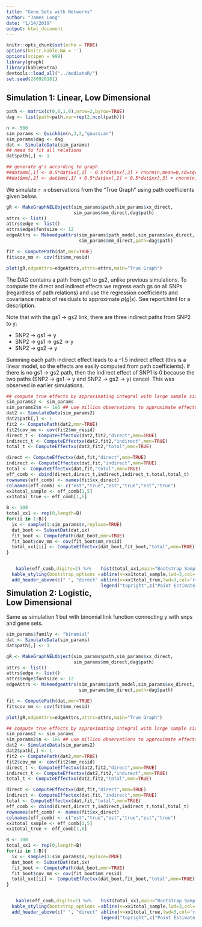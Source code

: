 ```yaml
---
title: "Gene Sets with Networks"
author: "James Long"
date: "1/14/2019"
output: html_document
---
```


<style>
.column-left{
  float: left;
  width: 50%;
  text-align: center;
}
.column-right{
  float: right;
  width: 50%;
  text-align: center;
}
</style>

```r
knitr::opts_chunk$set(echo = TRUE)
options(knitr.kable.NA = '')
options(scipen = 999)
library(graph)
library(kableExtra)
devtools::load_all("../mediateR/")
set.seed(280920181)
```
\newcommand{\Var}{\text{Var}}
\newcommand{\E}{\mathbb{E}}
\newcommand{\argmin}[1]{\underset{#1}{\operatorname{argmin}}\text{ }}
\newcommand{\argmax}[1]{\underset{#1}{\operatorname{argmax}}}
\newcommand{\ind}[1]{\mathbf{1}_{#1}}
\newcommand{\todo}[1]{\color{red}{\text{TODO: #1}}}

## Simulation 1: Linear, Low Dimensional


```r
path <- matrix(c(0,0,1,0),nrow=2,byrow=TRUE)
dag <- list(path=path,var=rep(2,ncol(path)))
```



```r
n <- 500
sim_params <- QuickSim(n,3,2,"gaussian")
sim_params$dag <- dag
dat <- SimulateData(sim_params)
## need to fit all relations
dat$path[,] <- 1

## generate g's according to graph
##dat$mm[,1] <- 0.5*dat$xx[,1] - 0.5*dat$xx[,2] + rnorm(n,mean=0,sd=sqrt(2))
##dat$mm[,2] <- dat$mm[,1] + 0.5*dat$xx[,2] + 0.5*dat$xx[,3] + rnorm(n,mean=0,sd=sqrt(2))
```

We simulate `r n` observations from the "True Graph" using path coefficients given below.

```r
gR <- MakeGraphNELObject(sim_params$path,sim_params$xx_direct,
                         sim_params$mm_direct,dag$path)
attrs <- list()
attrs$edge <- list()
attrs$edge$fontsize <- 12
edgeAttrs <- MakeedgeAttrs(sim_params$path_model,sim_params$xx_direct,
                           sim_params$mm_direct,path=dag$path)
```


```r
fit <- ComputePath(dat,mmr=TRUE)
fit$cov_mm <- cov(fit$mm_resid)
```


```r
plot(gR,edgeAttrs=edgeAttrs,attrs=attrs,main="True Graph")
```


The DAG contains a path from gs1 to gs2, unlike previous simulations. To compute the direct and indirect effects we regress each gs on all SNPs (regardless of path relations) and use the regression coefficients and covariance matrix of residuals to approximate $p(g|s)$. See report.html for a description.

Note that with the gs1 -> gs2 link, there are three indirect paths from SNP2 to y:

* SNP2 -> gs1 -> y
* SNP2 -> gs1 -> gs2 -> y
* SNP2 -> gs2 -> y

Summing each path indirect effect leads to a -1.5 indirect effect (this is a linear model, so the effects are easily computed from path coefficients). If there is no gs1 -> gs2 path, then the indirect effect of SNP1 is 0 because the two paths (SNP2 -> gs1 -> y and SNP2 -> gs2 -> y) cancel. This was observed in earlier simulations.





```r
## compute true effects by approximating integral with large sample size
sim_params2 <- sim_params
sim_params2$n <- 1e6 ## use million observations to approximate effects
dat2 <- SimulateData(sim_params2)
dat2$path[,] <- 1
fit2 <- ComputePath(dat2,mmr=TRUE)
fit2$cov_mm <- cov(fit2$mm_resid)
direct_t <- ComputeEffectxx(dat2,fit2,"direct",mmn=TRUE)
indirect_t <- ComputeEffectxx(dat2,fit2,"indirect",mmn=TRUE)
total_t <- ComputeEffectxx(dat2,fit2,"total",mmn=TRUE)

direct <- ComputeEffectxx(dat,fit,"direct",mmn=TRUE)
indirect <- ComputeEffectxx(dat,fit,"indirect",mmn=TRUE)
total <- ComputeEffectxx(dat,fit,"total",mmn=TRUE)
eff_comb <- cbind(direct,direct_t,indirect,indirect_t,total,total_t)
rownames(eff_comb) <- names(fit$xx_direct)
colnames(eff_comb) <- c("est","true","est","true","est","true")
xx1total_sample <- eff_comb[1,5]
xx1total_true <- eff_comb[1,6]
```

```r
B <- 100
total_xx1 <- rep(0,length=B)
for(ii in 1:B){
  ix <- sample(1:sim_params$n,replace=TRUE)
  dat_boot <- SubsetDat(dat,ix)
  fit_boot <- ComputePath(dat_boot,mmr=TRUE)
  fit_boot$cov_mm <- cov(fit_boot$mm_resid)
  total_xx1[ii] <- ComputeEffectxx(dat_boot,fit_boot,"total",mmn=TRUE)[1]
}
```


<div class = "row">
<div class="column-left">
```r
kable(eff_comb,digits=2) %>%
  kable_styling(bootstrap_options = "striped", full_width = F) %>%
  add_header_above(c(" ", "direct" = 2, "indirect" = 2, "total" = 2))
```
</div>
<div class="column-right">
```r
hist(total_xx1,main="Bootstrap Samples SNP1 Total Effect",xlab="Estimate")
abline(v=xx1total_sample,lwd=3,col='blue')
abline(v=xx1total_true,lwd=3,col='red')
legend("topright",c("Point Estimate","True"),col=c("blue","red"),lwd=2)
```
</div>
</div>




## Simulation 2: Logistic, Low Dimensional

Same as simulation 1 but with binomial link function connecting y with snps and gene sets.


```r
sim_params$family <- "binomial"
dat <- SimulateData(sim_params)
dat$path[,] <- 1
```

```r
gR <- MakeGraphNELObject(sim_params$path,sim_params$xx_direct,
                         sim_params$mm_direct,dag$path)
attrs <- list()
attrs$edge <- list()
attrs$edge$fontsize <- 12
edgeAttrs <- MakeedgeAttrs(sim_params$path_model,sim_params$xx_direct,
                           sim_params$mm_direct,path=dag$path)
```

```r
fit <- ComputePath(dat,mmr=TRUE)
fit$cov_mm <- cov(fit$mm_resid)
```

```r
plot(gR,edgeAttrs=edgeAttrs,attrs=attrs,main="True Graph")
```

```r
## compute true effects by approximating integral with large sample size
sim_params2 <- sim_params
sim_params2$n <- 1e6 ## use million observations to approximate effects
dat2 <- SimulateData(sim_params2)
dat2$path[,] <- 1
fit2 <- ComputePath(dat2,mmr=TRUE)
fit2$cov_mm <- cov(fit2$mm_resid)
direct_t <- ComputeEffectxx(dat2,fit2,"direct",mmn=TRUE)
indirect_t <- ComputeEffectxx(dat2,fit2,"indirect",mmn=TRUE)
total_t <- ComputeEffectxx(dat2,fit2,"total",mmn=TRUE)

direct <- ComputeEffectxx(dat,fit,"direct",mmn=TRUE)
indirect <- ComputeEffectxx(dat,fit,"indirect",mmn=TRUE)
total <- ComputeEffectxx(dat,fit,"total",mmn=TRUE)
eff_comb <- cbind(direct,direct_t,indirect,indirect_t,total,total_t)
rownames(eff_comb) <- names(fit$xx_direct)
colnames(eff_comb) <- c("est","true","est","true","est","true")
xx1total_sample <- eff_comb[1,5]
xx1total_true <- eff_comb[1,6]
```

```r
B <- 100
total_xx1 <- rep(0,length=B)
for(ii in 1:B){
  ix <- sample(1:sim_params$n,replace=TRUE)
  dat_boot <- SubsetDat(dat,ix)
  fit_boot <- ComputePath(dat_boot,mmr=TRUE)
  fit_boot$cov_mm <- cov(fit_boot$mm_resid)
  total_xx1[ii] <- ComputeEffectxx(dat_boot,fit_boot,"total",mmn=TRUE)[1]
}
```


<div class = "row">
<div class="column-left">
```r
kable(eff_comb,digits=2) %>%
  kable_styling(bootstrap_options = "striped", full_width = F) %>%
  add_header_above(c(" ", "direct" = 2, "indirect" = 2, "total" = 2))
```
</div>
<div class="column-right">
```r
hist(total_xx1,main="Bootstrap Samples SNP1 Total Effect",xlab="Estimate")
abline(v=xx1total_sample,lwd=3,col='blue')
abline(v=xx1total_true,lwd=3,col='red')
legend("topright",c("Point Estimate","True"),col=c("blue","red"),lwd=2)
```
</div>
</div>


